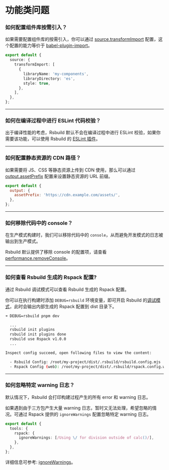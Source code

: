 # 功能类问题

### 如何配置组件库按需引入？

如果需要配置组件库的按需引入，你可以通过 [source.transformImport](/config/source/transform-import) 配置，这个配置的能力等价于 [babel-plugin-import](https://npmjs.com/package/babel-plugin-import)。

```ts
export default {
  source: {
    transformImport: [
      {
        libraryName: 'my-components',
        libraryDirectory: 'es',
        style: true,
      },
    ],
  },
};
```

---

### 如何在编译过程中进行 ESLint 代码校验？

出于编译性能的考虑，Rsbuild 默认不会在编译过程中进行 ESLint 校验，如果你需要该功能，可以使用 Rsbuild 的 [ESLint 插件](https://github.com/rspack-contrib/rsbuild-plugin-eslint)。

---

### 如何配置静态资源的 CDN 路径？

如果需要将 JS、CSS 等静态资源上传到 CDN 使用，那么可以通过 [output.assetPrefix](/config/output/asset-prefix) 配置来设置静态资源的 URL 前缀。

```js
export default {
  output: {
    assetPrefix: 'https://cdn.example.com/assets/',
  },
};
```

---

### 如何移除代码中的 console？

在生产模式构建时，我们可以移除代码中的 `console`，从而避免开发模式的日志被输出到生产模式。

Rsbuild 默认提供了移除 console 的配置项，请查看 [performance.removeConsole](/config/performance/remove-console)。

---

### 如何查看 Rsbuild 生成的 Rspack 配置?

通过 Rsbuild 调试模式可以查看 Rsbuild 生成的 Rspack 配置。

你可以在执行构建时添加 `DEBUG=rsbuild` 环境变量，即可开启 Rsbuild 的[调试模式](/guide/debug/debug-mode)，此时会输出内部生成的 Rspack 配置到 dist 目录下。

```bash
➜ DEBUG=rsbuild pnpm dev

  ...
  rsbuild init plugins
  rsbuild init plugins done
  rsbuild use Rspack v1.0.0
  ...

Inspect config succeed, open following files to view the content:

  - Rsbuild Config: /root/my-project/dist/.rsbuild/rsbuild.config.mjs
  - Rspack Config (web): /root/my-project/dist/.rsbuild/rspack.config.web.mjs
```

---

### 如何忽略特定 warning 日志？

默认情况下，Rsbuild 会打印构建过程产生的所有 error 和 warning 日志。

如果遇到由于三方包产生大量 warning 日志，暂时又无法处理，希望忽略的情况。可通过 Rspack 提供的 `ignoreWarnings` 配置忽略特定 warning 日志。

```ts
export default {
  tools: {
    rspack: {
      ignoreWarnings: [/Using \/ for division outside of calc()/],
    },
  },
};
```

详细信息可参考: [ignoreWarnings](https://rspack.dev/zh/config/other-options#ignorewarnings)。

